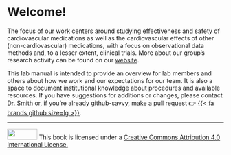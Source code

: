 # Welcome! {#sec-welcome}

The focus of our work centers around studying effectiveness and safety of cardiovascular medications as well as the cardiovascular effects of other (non-cardiovascular) medications, with a focus on observational data methods and, to a lesser extent, clinical trials. More about our group's research activity can be found on our [website](https://cvmedlab.github.io/).

This lab manual is intended to provide an overview for lab members and others about how we work and our expectations for our team. It is also a space to document institutional knowledge about procedures and available resources. If you have suggestions for additions or changes, please contact [Dr. Smith](mailto:ssmith@cop.ufl.edu) or, if you're already github-savvy, make a pull request 👉 [{{< fa brands github size=lg >}}](https://github.com/cvmedlab/cvmedlab_manual/).


------------------------------------------------------------------------

[![](assets/creative_commons.png){width="70" height="25"}](http://creativecommons.org/licenses/by/4.0/){fig-alt="Creative Commons License"} This book is licensed under a [Creative Commons Attribution 4.0 International License.](http://creativecommons.org/licenses/by/4.0/)
